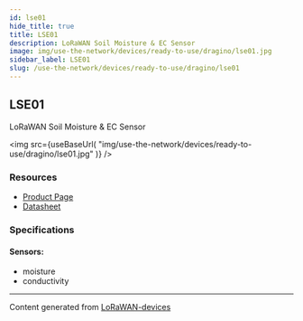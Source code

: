 ```yaml
---
id: lse01
hide_title: true
title: LSE01
description: LoRaWAN Soil Moisture & EC Sensor
image: img/use-the-network/devices/ready-to-use/dragino/lse01.jpg
sidebar_label: LSE01
slug: /use-the-network/devices/ready-to-use/dragino/lse01
---
```



## LSE01

LoRaWAN Soil Moisture & EC Sensor

<img
src={useBaseUrl(
"img/use-the-network/devices/ready-to-use/dragino/lse01.jpg"
)}
/>

### Resources

- [Product Page](http://www.dragino.com/products/lora-lorawan-end-node/item/159-lse01.html)
- [Datasheet](http://www.dragino.com/products/lora-lorawan-end-node/item/159-lse01.html)

### Specifications

#### Sensors:
- moisture
- conductivity



---
Content generated from [LoRaWAN-devices](https://github.com/TheThingsNetwork/lorawan-devices)